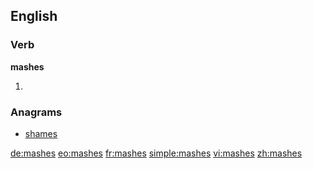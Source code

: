==English==

===Verb===
'''mashes'''

# {{en-third-person singular of|mash}}

===Anagrams===
* [[shames#English|shames]]

[[de:mashes]]
[[eo:mashes]]
[[fr:mashes]]
[[simple:mashes]]
[[vi:mashes]]
[[zh:mashes]]